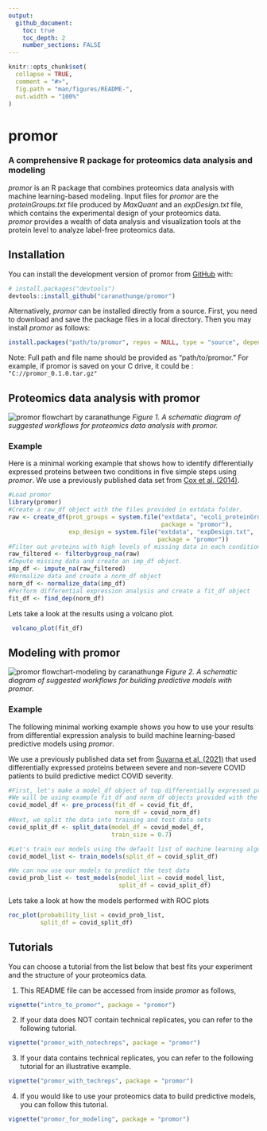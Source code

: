 ```yaml
---
output: 
  github_document:
    toc: true
    toc_depth: 2
    number_sections: FALSE
---
```


<!-- README.md is generated from README.Rmd. Please edit that file -->

```r
knitr::opts_chunk$set(
  collapse = TRUE,
  comment = "#>",
  fig.path = "man/figures/README-",
  out.width = "100%"
)
```

# promor
### A comprehensive R package for proteomics data analysis and modeling
<!-- badges: start -->
<!-- badges: end -->

*promor* is an R package that combines proteomics data analysis with machine 
learning-based modeling. Input files for *promor* are the *proteinGroups.txt* 
file produced by *MaxQuant* and an *expDesign.txt* file, which contains the 
experimental design of your proteomics data.  
*promor* provides a wealth of data analysis and visualization tools at the 
protein level to analyze label-free proteomics data.


## Installation

You can install the development version of promor from 
[GitHub](https://github.com/) with:

``` r
# install.packages("devtools")
devtools::install_github("caranathunge/promor")
```

Alternatively, *promor* can be installed directly from a source. First, you 
need to download and save the package files in a local directory. 
Then you may install *promor* as follows:

``` r
install.packages("path/to/promor", repos = NULL, type = "source", dependencies = TRUE)
```
Note: Full path and file name should be provided as "path/to/promor."
For example, if promor is saved on your C drive, 
it could be : `"C://promor_0.1.0.tar.gz"`

## Proteomics data analysis with promor

![promor flowchart by caranathunge](./promor_ProtAnalysisFlowChart.png) 
*Figure 1. A schematic diagram of suggested workflows for proteomics data analysis with promor.*

### Example

Here is a minimal working example that shows how to identify differentially
expressed proteins between two conditions in five simple steps using *promor*. 
We use a previously published data set from [Cox et al. (2014)](https://europepmc.org/article/MED/24942700#id609082).

```r
#Load promor
library(promor)
#Create a raw_df object with the files provided in extdata folder.
raw <- create_df(prot_groups = system.file("extdata", "ecoli_proteinGroups.txt", 
                                           package = "promor"), 
                 exp_design = system.file("extdata", "expDesign.txt", 
                                          package = "promor"))
#Filter out proteins with high levels of missing data in each condition
raw_filtered <- filterbygroup_na(raw)
#Impute missing data and create an imp_df object.
imp_df <- impute_na(raw_filtered)
#Normalize data and create a norm_df object
norm_df <- normalize_data(imp_df)
#Perform differential expression analysis and create a fit_df object
fit_df <- find_dep(norm_df)
```
Lets take a look at the results using a volcano plot.
```r
 volcano_plot(fit_df)
```


## Modeling with promor

![promor flowchart-modeling by caranathunge](./promor_ProtModelingFlowChart.png) 
*Figure 2. A schematic diagram of suggested workflows for building predictive models with promor.*

### Example

The following minimal working example shows you how to use your results from  differential expression analysis to build machine learning-based predictive models using *promor*. 

We use a previously published data set from [Suvarna et al. (2021)](https://www.frontiersin.org/articles/10.3389/fphys.2021.652799/full#h3) that used differentially expressed proteins between severe and non-severe COVID patients to build predictive medict COVID severity.

```r
#First, let's make a model_df object of top differentially expressed proteins. 
#We will be using example fit_df and norm_df objects provided with the package.
covid_model_df <- pre_process(fit_df = covid_fit_df, 
                              norm_df = covid_norm_df)
#Next, we split the data into training and test data sets
covid_split_df <- split_data(model_df = covid_model_df, 
                             train_size = 0.7)

#Let's train our models using the default list of machine learning algorithms
covid_model_list <- train_models(split_df = covid_split_df)

#We can now use our models to predict the test data
covid_prob_list <- test_models(model_list = covid_model_list, 
                               split_df = covid_split_df)
```


Lets take a look at how the models performed with ROC plots

```r

roc_plot(probability_list = covid_prob_list,
         split_df = covid_split_df)

```



## Tutorials

You can choose a tutorial from the list below that best fits your experiment 
and the structure of your proteomics data.

1. This README file can be accessed from inside *promor* as follows,

``` r
vignette("intro_to_promor", package = "promor")
```

2. If your data does NOT contain technical replicates, you can refer to the 
following tutorial.

``` r
vignette("promor_with_notechreps", package = "promor")
```

3. If your data contains technical replicates, you can refer to the following 
tutorial for an illustrative example.

``` r
vignette("promor_with_techreps", package = "promor")
```

4. If you would like to use your proteomics data to build predictive models, you can follow this tutorial.

``` r
vignette("promor_for_modeling", package = "promor")
```



